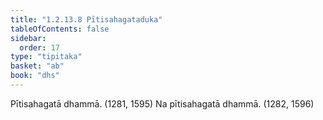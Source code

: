 ```yaml
---
title: "1.2.13.8 Pītisahagataduka"
tableOfContents: false
sidebar:
  order: 17
type: "tipitaka"
basket: "ab"
book: "dhs"
---
```



<DynamicBreadcrumb />

<Division number="112" book="dhs">

<Paragraph number="259" book="dhs">
Pītisahagatā dhammā. (<Emphasis>1281, 1595</Emphasis>)
</Paragraph>

<Paragraph number="260" book="dhs">
Na pītisahagatā dhammā. (<Emphasis>1282, 1596</Emphasis>)
</Paragraph>
</Division>